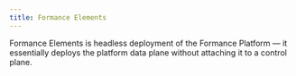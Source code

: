 ```yaml
---
title: Formance Elements
---
```


Formance Elements is headless deployment of the Formance Platform — it essentially deploys the platform data plane without attaching it to a control plane.
